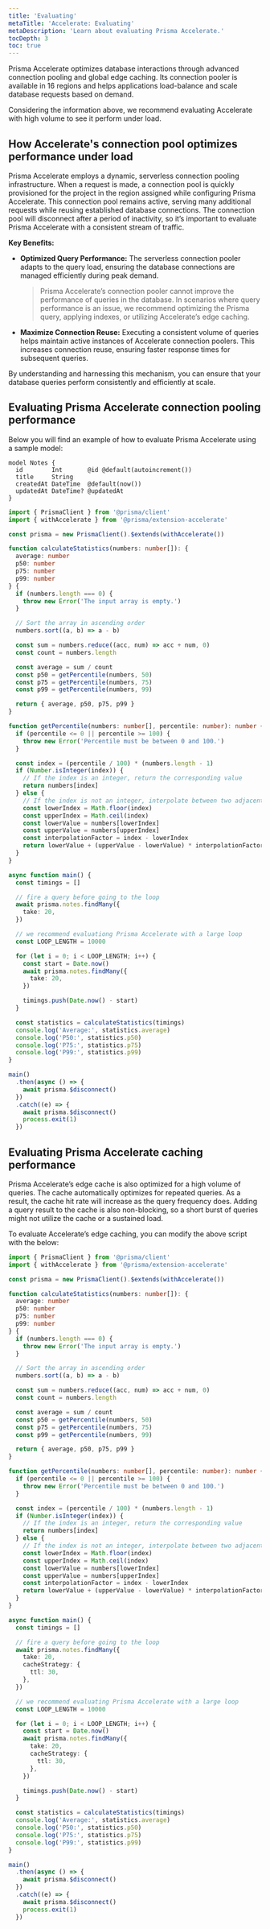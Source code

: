 ```yaml
---
title: 'Evaluating'
metaTitle: 'Accelerate: Evaluating'
metaDescription: 'Learn about evaluating Prisma Accelerate.'
tocDepth: 3
toc: true
---
```


<TopBlock title={frontMatter.title}>

Prisma Accelerate optimizes database interactions through advanced connection pooling and global edge caching. Its connection pooler is available in 16 regions and helps applications load-balance and scale database requests based on demand.

Considering the information above, we recommend evaluating Accelerate with high volume to see it perform under load.

</TopBlock>

## How Accelerate's connection pool optimizes performance under load

Prisma Accelerate employs a dynamic, serverless connection pooling infrastructure. When a request is made, a connection pool is quickly provisioned for the project in the region assigned while configuring Prisma Accelerate. This connection pool remains active, serving many additional requests while reusing established database connections. The connection pool will disconnect after a period of inactivity, so it’s important to evaluate Prisma Accelerate with a consistent stream of traffic.

**Key Benefits:**

- **Optimized Query Performance:** The serverless connection pooler adapts to the query load, ensuring the database connections are managed efficiently during peak demand.

  > Prisma Accelerate’s connection pooler cannot improve the performance of queries in the database. In scenarios where query performance is an issue, we recommend optimizing the Prisma query, applying indexes, or utilizing Accelerate’s edge caching.

- **Maximize Connection Reuse:** Executing a consistent volume of queries helps maintain active instances of Accelerate connection poolers. This increases connection reuse, ensuring faster response times for subsequent queries.

By understanding and harnessing this mechanism, you can ensure that your database queries perform consistently and efficiently at scale.

## Evaluating Prisma Accelerate connection pooling performance

Below you will find an example of how to evaluate Prisma Accelerate using a sample model:

```prisma
model Notes {
  id        Int       @id @default(autoincrement())
  title     String
  createdAt DateTime  @default(now())
  updatedAt DateTime? @updatedAt
}
```

```typescript
import { PrismaClient } from '@prisma/client'
import { withAccelerate } from '@prisma/extension-accelerate'

const prisma = new PrismaClient().$extends(withAccelerate())

function calculateStatistics(numbers: number[]): {
  average: number
  p50: number
  p75: number
  p99: number
} {
  if (numbers.length === 0) {
    throw new Error('The input array is empty.')
  }

  // Sort the array in ascending order
  numbers.sort((a, b) => a - b)

  const sum = numbers.reduce((acc, num) => acc + num, 0)
  const count = numbers.length

  const average = sum / count
  const p50 = getPercentile(numbers, 50)
  const p75 = getPercentile(numbers, 75)
  const p99 = getPercentile(numbers, 99)

  return { average, p50, p75, p99 }
}

function getPercentile(numbers: number[], percentile: number): number {
  if (percentile <= 0 || percentile >= 100) {
    throw new Error('Percentile must be between 0 and 100.')
  }

  const index = (percentile / 100) * (numbers.length - 1)
  if (Number.isInteger(index)) {
    // If the index is an integer, return the corresponding value
    return numbers[index]
  } else {
    // If the index is not an integer, interpolate between two adjacent values
    const lowerIndex = Math.floor(index)
    const upperIndex = Math.ceil(index)
    const lowerValue = numbers[lowerIndex]
    const upperValue = numbers[upperIndex]
    const interpolationFactor = index - lowerIndex
    return lowerValue + (upperValue - lowerValue) * interpolationFactor
  }
}

async function main() {
  const timings = []

  // fire a query before going to the loop
  await prisma.notes.findMany({
    take: 20,
  })

  // we recommend evaluationg Prisma Accelerate with a large loop
  const LOOP_LENGTH = 10000

  for (let i = 0; i < LOOP_LENGTH; i++) {
    const start = Date.now()
    await prisma.notes.findMany({
      take: 20,
    })

    timings.push(Date.now() - start)
  }

  const statistics = calculateStatistics(timings)
  console.log('Average:', statistics.average)
  console.log('P50:', statistics.p50)
  console.log('P75:', statistics.p75)
  console.log('P99:', statistics.p99)
}

main()
  .then(async () => {
    await prisma.$disconnect()
  })
  .catch((e) => {
    await prisma.$disconnect()
    process.exit(1)
  })
```

## Evaluating Prisma Accelerate caching performance

Prisma Accelerate’s edge cache is also optimized for a high volume of queries. The cache automatically optimizes for repeated queries. As a result, the cache hit rate will increase as the query frequency does. Adding a query result to the cache is also non-blocking, so a short burst of queries might not utilize the cache or a sustained load.

To evaluate Accelerate’s edge caching, you can modify the above script with the below:

```typescript
import { PrismaClient } from '@prisma/client'
import { withAccelerate } from '@prisma/extension-accelerate'

const prisma = new PrismaClient().$extends(withAccelerate())

function calculateStatistics(numbers: number[]): {
  average: number
  p50: number
  p75: number
  p99: number
} {
  if (numbers.length === 0) {
    throw new Error('The input array is empty.')
  }

  // Sort the array in ascending order
  numbers.sort((a, b) => a - b)

  const sum = numbers.reduce((acc, num) => acc + num, 0)
  const count = numbers.length

  const average = sum / count
  const p50 = getPercentile(numbers, 50)
  const p75 = getPercentile(numbers, 75)
  const p99 = getPercentile(numbers, 99)

  return { average, p50, p75, p99 }
}

function getPercentile(numbers: number[], percentile: number): number {
  if (percentile <= 0 || percentile >= 100) {
    throw new Error('Percentile must be between 0 and 100.')
  }

  const index = (percentile / 100) * (numbers.length - 1)
  if (Number.isInteger(index)) {
    // If the index is an integer, return the corresponding value
    return numbers[index]
  } else {
    // If the index is not an integer, interpolate between two adjacent values
    const lowerIndex = Math.floor(index)
    const upperIndex = Math.ceil(index)
    const lowerValue = numbers[lowerIndex]
    const upperValue = numbers[upperIndex]
    const interpolationFactor = index - lowerIndex
    return lowerValue + (upperValue - lowerValue) * interpolationFactor
  }
}

async function main() {
  const timings = []

  // fire a query before going to the loop
  await prisma.notes.findMany({
    take: 20,
    cacheStrategy: {
      ttl: 30,
    },
  })

  // we recommend evaluating Prisma Accelerate with a large loop
  const LOOP_LENGTH = 10000

  for (let i = 0; i < LOOP_LENGTH; i++) {
    const start = Date.now()
    await prisma.notes.findMany({
      take: 20,
      cacheStrategy: {
        ttl: 30,
      },
    })

    timings.push(Date.now() - start)
  }

  const statistics = calculateStatistics(timings)
  console.log('Average:', statistics.average)
  console.log('P50:', statistics.p50)
  console.log('P75:', statistics.p75)
  console.log('P99:', statistics.p99)
}

main()
  .then(async () => {
    await prisma.$disconnect()
  })
  .catch((e) => {
    await prisma.$disconnect()
    process.exit(1)
  })
```
